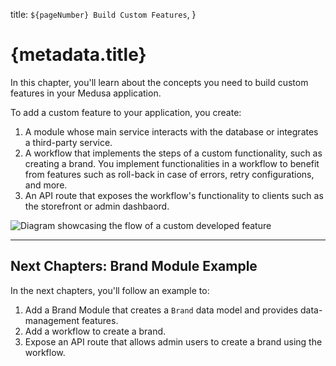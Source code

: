   title: `${pageNumber} Build Custom Features`,
}

# {metadata.title}

In this chapter, you'll learn about the concepts you need to build custom features in your Medusa application.

To add a custom feature to your application, you create:

1. A module whose main service interacts with the database or integrates a third-party service.
2. A workflow that implements the steps of a custom functionality, such as creating a brand. You implement functionalities in a workflow to benefit from features such as roll-back in case of errors, retry configurations, and more.
3. An API route that exposes the workflow's functionality to clients such as the storefront or admin dashbaord.

![Diagram showcasing the flow of a custom developed feature](https://res.cloudinary.com/dza7lstvk/image/upload/v1725867628/Medusa%20Book/custom-development_nofvp6.jpg)

---

## Next Chapters: Brand Module Example

In the next chapters, you'll follow an example to:

1. Add a Brand Module that creates a `Brand` data model and provides data-management features.
2. Add a workflow to create a brand.
3. Expose an API route that allows admin users to create a brand using the workflow.
